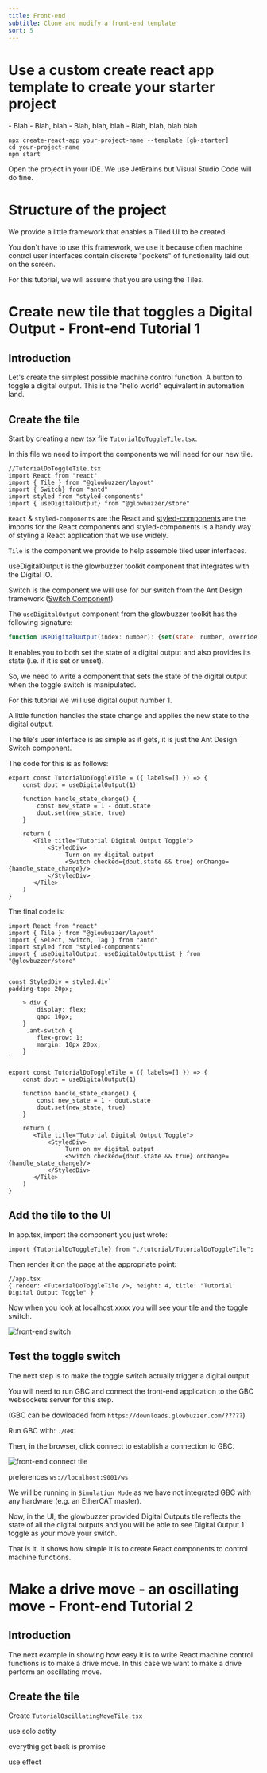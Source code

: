 ```yaml
---
title: Front-end
subtitle: Clone and modify a front-end template
sort: 5
---
```



# Use a custom create react app template to create your starter project
<Tldr>
    - Blah
    - Blah, blah
    - Blah, blah, blah
    - Blah, blah, blah blah
</Tldr>

```shell
npx create-react-app your-project-name --template [gb-starter]
cd your-project-name
npm start
```

Open the project in your IDE. We use JetBrains but Visual Studio Code will do fine.


# Structure of the project
We provide a little framework that enables a Tiled UI to be created.

You don't have to use this framework, we use it because often machine control user interfaces contain discrete "pockets" of functionality laid out on the screen.

For this tutorial, we will assume that you are using the Tiles.

# Create new tile that toggles a Digital Output - Front-end Tutorial 1

## Introduction
Let's create the simplest possible machine control function. A button to toggle a digital output. This is the "hello world" equivalent in automation land.

## Create the tile
Start by creating a new tsx file `TutorialDoToggleTile.tsx`.

In this file we need to import the components we will need for our new tile.

```tsx
//TutorialDoToggleTile.tsx
import React from "react"
import { Tile } from "@glowbuzzer/layout"
import { Switch} from "antd"
import styled from "styled-components"
import { useDigitalOutput} from "@glowbuzzer/store"

```

`React` & `styled-components` are the React and <a href="https://styled-components.com/"> styled-components</a> are the imports for the React components and styled-components is a handy way of styling a React application that we use widely.

`Tile` is the component we provide to help assemble tiled user interfaces.

useDigitalOutput is the glowbuzzer toolkit component that integrates with the Digital IO.

Switch is the component we will use for our switch from the Ant Design framework (<a href="https://ant.design/components/switch/">Switch Component</a>)

The `useDigitalOutput` component from the glowbuzzer toolkit has the following signature:

````jsx
function useDigitalOutput(index: number): {set(state: number, override?: boolean): void, actState: number, state: number, override?: boolean): void, actState: number, state: number, override: boolean}
````

It enables you to both set the state of a digital output and also provides its state (i.e. if it is set or unset).

So, we need to write a component that sets the state of the digital output when the toggle switch is manipulated.

For this tutorial we will use digital ouput number 1.

A little function handles the state change and applies the new state to the digital output.

The tile's user interface is as simple as it gets, it is just the Ant Design Switch component.

The code for this is as follows:

```tsx
export const TutorialDoToggleTile = ({ labels=[] }) => {
    const dout = useDigitalOutput(1)

    function handle_state_change() {
        const new_state = 1 - dout.state
        dout.set(new_state, true)
    }

    return (
       <Tile title="Tutorial Digital Output Toggle">
           <StyledDiv>
                Turn on my digital output
                <Switch checked={dout.state && true} onChange={handle_state_change}/>
           </StyledDiv>
       </Tile>
    )
}
````


The final code is:

```tsx
import React from "react"
import { Tile } from "@glowbuzzer/layout"
import { Select, Switch, Tag } from "antd"
import styled from "styled-components"
import { useDigitalOutput, useDigitalOutputList } from "@glowbuzzer/store"


const StyledDiv = styled.div`
padding-top: 20px;

    > div {
        display: flex;
        gap: 10px;
    }
     .ant-switch {
        flex-grow: 1;
        margin: 10px 20px;
    }
`

export const TutorialDoToggleTile = ({ labels=[] }) => {
    const dout = useDigitalOutput(1)

    function handle_state_change() {
        const new_state = 1 - dout.state
        dout.set(new_state, true)
    }

    return (
       <Tile title="Tutorial Digital Output Toggle">
           <StyledDiv>
                Turn on my digital output
                <Switch checked={dout.state && true} onChange={handle_state_change}/>
           </StyledDiv>
       </Tile>
    )
}
```

## Add the tile to the UI

In app.tsx, import the component you just wrote:
```tsx
import {TutorialDoToggleTile} from "./tutorial/TutorialDoToggleTile";
```

Then render it on the page at the appropriate point:

```tsx
//app.tsx
{ render: <TutorialDoToggleTile />, height: 4, title: "Tutorial Digital Output Toggle" }
```


Now when you look at localhost:xxxx you will see your tile and the toggle switch.


<Image meta={step1_add_switch} alt="front-end switch" maxWidth={400}/>


## Test the toggle switch

The next step is to make the toggle switch actually trigger a digital output.

You will need to run GBC and connect the front-end application to the GBC websockets server for this step.

(GBC can be dowloaded from `https://downloads.glowbuzzer.com/?????`)

Run GBC with: `./GBC`

Then, in the browser, click connect to establish a connection to GBC.


<Image meta={step2_connect_tile} alt="front-end connect tile" maxWidth={400}/>

preferences `ws://localhost:9001/ws`

We will be running in `Simulation Mode` as we have not integrated GBC with any hardware (e.g. an EtherCAT master).

Now, in the UI, the glowbuzzer provided Digital Outputs tile reflects the state of all the digital outputs and you will be able to see Digital Output 1 toggle as your move your switch.


That is it. It shows how simple it is to create React components to control machine functions.


# Make a drive move - an oscillating move -  Front-end Tutorial 2

## Introduction
The next example in showing how easy it is to write React machine control functions is to make a drive move. In this case we want to make a drive perform an oscillating move.

## Create the tile

Create `TutorialOscillatingMoveTile.tsx`



use solo actity

everythig get back is promise

use effect



